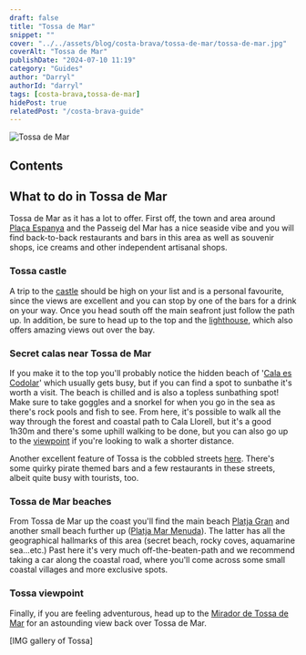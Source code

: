```yaml
---
draft: false
title: "Tossa de Mar"
snippet: ""
cover: "../../assets/blog/costa-brava/tossa-de-mar/tossa-de-mar.jpg"
coverAlt: "Tossa de Mar"
publishDate: "2024-07-10 11:19"
category: "Guides"
author: "Darryl"
authorId: "darryl"
tags: [costa-brava,tossa-de-mar]
hidePost: true
relatedPost: "/costa-brava-guide"
---
```


![Tossa de Mar](../../assets/blog/costa-brava/tossa-de-mar/tossa-de-mar.jpg)

## Contents

## What to do in Tossa de Mar

Tossa de Mar as it has a lot to offer. First off, the town and area around [Plaça Espanya](https://maps.app.goo.gl/sXXyhrtN7ZWxqYdM6) and the Passeig del Mar has a nice seaside vibe and you will find back-to-back restaurants and bars in this area as well as souvenir shops, ice creams and other independent artisanal shops.

### Tossa castle
A trip to the [castle](https://maps.app.goo.gl/MEuUPFwiRvCuUtpVA) should be high on your list and is a personal favourite, since the views are excellent and you can stop by one of the bars for a drink on your way. Once you head south off the main seafront just follow the path up. In addition, be sure to head up to the top and the [lighthouse](https://maps.app.goo.gl/ayxZaSrkcaHFVGgC8), which also offers amazing views out over the bay.

### Secret calas near Tossa de Mar
If you make it to the top you'll probably notice the hidden beach of '[Cala es Codolar](https://maps.app.goo.gl/3UhJqizf5cXFTEwW9)' which usually gets busy, but if you can find a spot to sunbathe it's worth a visit. The beach is chilled and is also a topless sunbathing spot! Make sure to take goggles and a snorkel for when you go in the sea as there's rock pools and fish to see. 
From here, it's possible to walk all the way through the forest and coastal path to Cala Llorell, but it's a good 1h30m and there's some uphill walking to be done, but you can also go up to the [viewpoint](https://maps.app.goo.gl/yrQnjAP78WtKXoto7) if you're looking to walk a shorter distance.

Another excellent feature of Tossa is the cobbled streets [here](https://maps.app.goo.gl/AVjdDqbbKiJwKhsT8). There's some quirky pirate themed bars and a few restaurants in these streets, albeit quite busy with tourists, too.

### Tossa de Mar beaches
From Tossa de Mar up the coast you'll find the main beach [Platja Gran](https://maps.app.goo.gl/st9QBFbDqgFWswrf7) and another small beach further up ([Platja Mar Menuda](https://goo.gl/maps/NjJoqByKtqCdmgp47)). The latter has all the geographical hallmarks of this area (secret beach, rocky coves, aquamarine sea...etc.) Past here it's very much off-the-beaten-path and we recommend taking a car along the coastal road, where you'll come across some small coastal villages and more exclusive spots.

### Tossa viewpoint

Finally, if you are feeling adventurous, head up to the [Mirador de Tossa de Mar](https://maps.app.goo.gl/qLQmp2rVBbNh9rnA8) for an astounding view back over Tossa de Mar.

[IMG gallery of Tossa]
